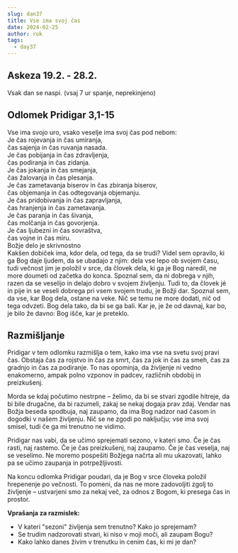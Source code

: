 ```yaml
---
slug: dan37
title: Vse ima svoj čas
date: 2024-02-25
author: rok
tags:
  - day37
---
```


## Askeza 19.2. - 28.2.

Vsak dan se naspi. (vsaj 7 ur spanje, neprekinjeno)

## Odlomek Pridigar 3,1-15

Vse ima svojo uro, vsako veselje ima svoj čas pod nebom:  
Je čas rojevanja in čas umiranja,  
čas sajenja in čas ruvanja nasada.  
Je čas pobijanja in čas zdravljenja,  
čas podiranja in čas zidanja.  
Je čas jokanja in čas smejanja,  
čas žalovanja in čas plesanja.  
Je čas zametavanja biserov in čas zbiranja biserov,  
čas objemanja in čas odtegovanja objemanju.  
Je čas pridobivanja in čas zapravljanja,  
čas hranjenja in čas zametavanja.  
Je čas paranja in čas šivanja,  
čas molčanja in čas govorjenja.  
Je čas ljubezni in čas sovraštva,  
čas vojne in čas miru.  
Božje delo je skrivnostno  
Kakšen dobiček ima, kdor dela, od tega, da se trudi? Videl sem opravilo, ki ga Bog daje ljudem, da se ubadajo z njim: dela vse lepo ob svojem času, tudi večnost jim je položil v srce, da človek dela, ki ga je Bog naredil, ne more doumeti od začetka do konca. Spoznal sem, da ni dobrega v njih, razen da se veselijo in delajo dobro v svojem življenju. Tudi to, da človek jé in pije in se veseli dobrega pri vsem svojem trudu, je Božji dar. Spoznal sem, da vse, kar Bog dela, ostane na veke. Nič se temu ne more dodati, nič od tega odvzeti. Bog dela tako, da bi se ga bali. Kar je, je že od davnaj, kar bo, je bilo že davno: Bog išče, kar je preteklo.

## Razmišljanje

Pridigar v tem odlomku razmišlja o tem, kako ima vse na svetu svoj pravi čas. Obstaja čas za rojstvo in čas za smrt, čas za jok in čas za smeh, čas za gradnjo in čas za podiranje. To nas opominja, da življenje ni vedno enakomerno, ampak polno vzponov in padcev, različnih obdobij in preizkušenj.

Morda se kdaj počutimo nestrpne – želimo, da bi se stvari zgodile hitreje, da bi bile drugačne, da bi razumeli, zakaj se nekaj dogaja prav zdaj. Vendar nas Božja beseda spodbuja, naj zaupamo, da ima Bog nadzor nad časom in dogodki v našem življenju. Nič se ne zgodi po naključju; vse ima svoj smisel, tudi če ga mi trenutno ne vidimo.

Pridigar nas vabi, da se učimo sprejemati sezono, v kateri smo. Če je čas rasti, naj rastemo. Če je čas preizkušenj, naj zaupamo. Če je čas veselja, naj se veselimo. Ne moremo pospešiti Božjega načrta ali mu ukazovati, lahko pa se učimo zaupanja in potrpežljivosti.

Na koncu odlomka Pridigar poudari, da je Bog v srce človeka položil hrepenenje po večnosti. To pomeni, da nas ne more zadovoljiti zgolj to življenje – ustvarjeni smo za nekaj več, za odnos z Bogom, ki presega čas in prostor.

**Vprašanja za razmislek:**

- V kateri "sezoni" življenja sem trenutno? Kako jo sprejemam?
- Se trudim nadzorovati stvari, ki niso v moji moči, ali zaupam Bogu?
- Kako lahko danes živim v trenutku in cenim čas, ki mi je dan?
